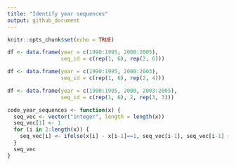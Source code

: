 ```yaml
---
title: "Identify year sequences"
output: github_document
---
```


```r
knitr::opts_chunk$set(echo = TRUE)

df <- data.frame(year = c(1990:1995, 2000:2005), 
                 seq_id = c(rep(1, 6), rep(2, 6)))

df <- data.frame(year = c(1990:1995, 2000:2003),
                 seq_id = c(rep(1, 6), rep(2, 4)))

df <- data.frame(year = c(1990:1995, 2000, 2003:2005),
                 seq_id = c(rep(1, 6), 2, rep(3, 3)))

code_year_sequences <- function(x) {
  seq_vec <- vector("integer", length = length(x))
  seq_vec[1] <- 1
  for (i in 2:length(x)) {
    seq_vec[i] <- ifelse(x[i] - x[i-1]==1, seq_vec[i-1], seq_vec[i-1] + 1)
  }
  seq_vec
}



```

